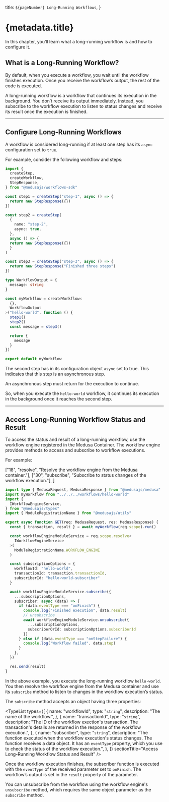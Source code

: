 
  title: `${pageNumber} Long-Running Workflows`,
}

# {metadata.title}

In this chapter, you’ll learn what a long-running workflow is and how to configure it.

## What is a Long-Running Workflow?

By default, when you execute a workflow, you wait until the workflow finishes execution. Once you receive the workflow’s output, the rest of the code is executed.

A long-running workflow is a workflow that continues its execution in the background. You don’t receive its output immediately. Instead, you subscribe to the workflow execution to listen to status changes and receive its result once the execution is finished.

---

## Configure Long-Running Workflows

A workflow is considered long-running if at least one step has its `async` configuration set to `true`.

For example, consider the following workflow and steps:

```ts title="src/workflows/hello-world.ts" highlights={[["14"]]} collapsibleLines="1-10" expandButtonLabel="Show More"
import { 
  createStep,  
  createWorkflow,
  StepResponse,
} from "@medusajs/workflows-sdk"

const step1 = createStep("step-1", async () => {
  return new StepResponse({})
})

const step2 = createStep(
  {
    name: "step-2",
    async: true,
  },
  async () => {
  return new StepResponse({})
  }
)

const step3 = createStep("step-3", async () => {
  return new StepResponse("Finished three steps")
})

type WorkflowOutput = {
  message: string
}

const myWorkflow = createWorkflow<
  {},
  WorkflowOutput
>("hello-world", function () {
  step1()
  step2()
  const message = step3()

  return {
    message
  }
})

export default myWorkflow
```

The second step has in its configuration object `async` set to true. This indicates that this step is an asynchronous step.

<Note title="Important">

An asynchronous step must return for the execution to continue.

</Note>

So, when you execute the `hello-world` workflow, it continues its execution in the background once it reaches the second step.

---

## Access Long-Running Workflow Status and Result

To access the status and result of a long-running workflow, use the workflow engine registered in the Medusa Container. The workflow engine provides methods to access and subscribe to workflow executions.

For example:

  ["18", "resolve", "Resolve the workflow engine from the Medusa container."],
  ["30", "subscribe", "Subscribe to status changes of the workflow execution."],
]

```ts title="src/api/store/workflows/route.ts" highlights={highlights} collapsibleLines="1-11" expandButtonLabel="Show Imports"
import type { MedusaRequest, MedusaResponse } from "@medusajs/medusa"
import myWorkflow from "../../../workflows/hello-world"
import { 
  IWorkflowEngineService,
} from "@medusajs/types"
import { ModuleRegistrationName } from "@medusajs/utils"

export async function GET(req: MedusaRequest, res: MedusaResponse) {
  const { transaction, result } = await myWorkflow(req.scope).run()

  const workflowEngineModuleService = req.scope.resolve<
    IWorkflowEngineService
  >(
    ModuleRegistrationName.WORKFLOW_ENGINE
  )

  const subscriptionOptions = {
    workflowId: "hello-world",
    transactionId: transaction.transactionId,
    subscriberId: "hello-world-subscriber"
  }

  await workflowEngineModuleService.subscribe({
    ...subscriptionOptions,
    subscriber: async (data) => {
      if (data.eventType === "onFinish") {
        console.log("Finished execution", data.result)
        // unsubscribe
        await workflowEngineModuleService.unsubscribe({
          ...subscriptionOptions,
          subscriberOrId: subscriptionOptions.subscriberId
        })
      } else if (data.eventType === "onStepFailure") {
        console.log("Workflow failed", data.step)
      }
    },
  })

  res.send(result)
}
```

In the above example, you execute the long-running workflow `hello-world`. You then resolve the workflow engine from the Medusa container and use its `subscribe` method to listen to changes in the workflow execution’s status.

The `subscribe` method accepts an object having three properties:

<TypeList
  types={[
    {
      name: "workflowId",
      type: "`string`",
      description: "The name of the workflow.",
    },
    {
      name: "transactionId",
      type: "`string`",
      description:
        "The ID of the workflow exection's transaction. The transaction's details are returned in the response of the workflow execution.",
    },
    {
      name: "subscriber",
      type: "`string`",
      description:
        "The function executed when the workflow execution's status changes.  The function receives a data object. It has an `eventType` property, which you use to check the status of the workflow execution.",
    },
  ]}
  sectionTitle="Access Long-Running Workflow Status and Result"
/>

Once the workflow execution finishes, the subscriber function is executed with the `eventType` of the received parameter set to `onFinish`. The workflow’s output is set in the `result` property of the parameter.

You can unsubscribe from the workflow using the workflow engine's `unsubscribe` method, which requires the same object parameter as the `subscribe` method.